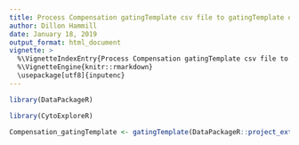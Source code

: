 ---
title: Process Compensation gatingTemplate csv file to gatingTemplate object.
author: Dillon Hammill
date: January 18, 2019
output_format: html_document
vignette: >
  %\VignetteIndexEntry{Process Compensation gatingTemplate csv file to gatingTemplate object.}
  %\VignetteEngine{knitr::rmarkdown}
  \usepackage[utf8]{inputenc}
---

```{r}
library(DataPackageR)
library(CytoExploreR)
Compensation_gatingTemplate <- gatingTemplate(DataPackageR::project_extdata_path('Compensation-gatingTemplate.csv'))
```

